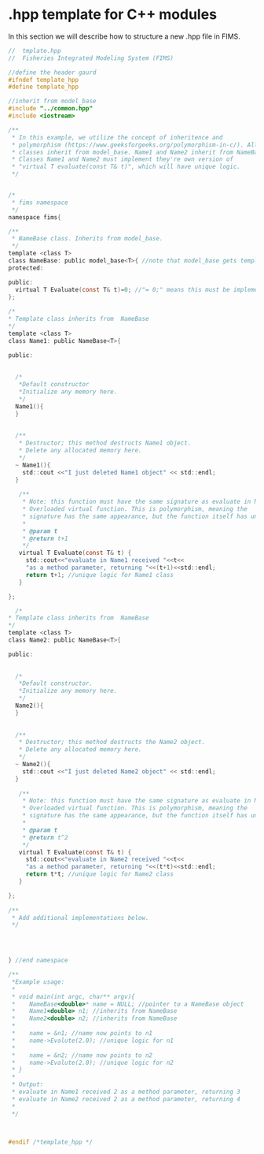 # .hpp template for C++ modules

In this section we will describe how to structure a new .hpp file in FIMS.
```c
//  tmplate.hpp
//  Fisheries Integrated Modeling System (FIMS)

//define the header gaurd
#ifndef template_hpp 
#define template_hpp

//inherit from model_base
#include "../common.hpp" 
#include <iostream>

/**
 * In this example, we utilize the concept of inheritence and 
 * polymorphism (https://www.geeksforgeeks.org/polymorphism-in-c/). All
 * classes inherit from model_base. Name1 and Name2 inherit from NameBase.
 * Classes Name1 and Name2 must implement they're own version of 
 * "virtual T evaluate(const T& t)", which will have unique logic. 
 */


/*
 * fims namespace
 */
namespace fims{

/**
 * NameBase class. Inherits from model_base.
 */
template <class T>
class NameBase: public model_base<T>{ //note that model_base gets template parameter T.
protected:

public:
  virtual T Evaluate(const T& t)=0; //"= 0;" means this must be implemented in child.
};
  
/* 
* Template class inherits from  NameBase
*/
template <class T>
class Name1: public NameBase<T>{

public:
 
    
  /*
   *Default constructor
   *Initialize any memory here.
   */
  Name1(){
  }
  
 
  /**
   * Destructor; this method destructs Name1 object.
   * Delete any allocated memory here.
   */
  ~ Name1(){
    std::cout <<"I just deleted Name1 object" << std::endl;
  }
  
   /**
    * Note: this function must have the same signature as evaluate in NameBase.
    * Overloaded virtual function. This is polymorphism, meaning the 
    * signature has the same appearance, but the function itself has unique logic.
    * 
    * @param t
    * @return t+1
    */
   virtual T Evaluate(const T& t) {
     std::cout<<"evaluate in Name1 received "<<t<<
     "as a method parameter, returning "<<(t+1)<<std::endl;
     return t+1; //unique logic for Name1 class
   }

};

  /* 
* Template class inherits from  NameBase
*/
template <class T>
class Name2: public NameBase<T>{

public:
 
    
  /*
   *Default constructor.
   *Initialize any memory here.
   */
  Name2(){
  }
  
 
  /**
   * Destructor; this method destructs the Name2 object.
   * Delete any allocated memory here.
   */
  ~ Name2(){
    std::cout <<"I just deleted Name2 object" << std::endl;
  }
  
   /**
    * Note: this function must have the same signature as evaluate in NameBase.
    * Overloaded virtual function. This is polymorphism, meaning the 
    * signature has the same appearance, but the function itself has unique logic.
    * 
    * @param t
    * @return t^2
    */
   virtual T Evaluate(const T& t) {
     std::cout<<"evaluate in Name2 received "<<t<<
     "as a method parameter, returning "<<(t*t)<<std::endl;
     return t*t; //unique logic for Name2 class
   }

};
  
/**
 * Add additional implementations below.
 */
  



} //end namespace

/**
 *Example usage:
 *
 * void main(int argc, char** argv){
 *    NameBase<double>* name = NULL; //pointer to a NameBase object
 *    Name1<double> n1; //inherits from NameBase
 *    Name2<double> n2; //inherits from NameBase
 *
 *    name = &n1; //name now points to n1
 *    name->Evalute(2.0); //unique logic for n1
 *
 *    name = &n2; //name now points to n2
 *    name->Evalute(2.0); //unique logic for n2
 * }
 *
 * Output:
 * evaluate in Name1 received 2 as a method parameter, returning 3
 * evaluate in Name2 received 2 as a method parameter, returning 4
 *
 */



#endif /*template_hpp */

```
